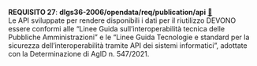 ::: {#req-27 .callout-important appearance="simple" icon=false .requisito}
[**REQUISITO 27**]{.testo-rosso}: **dlgs36-2006/opendata/req/publication/api** [🔗](#req-27){.link-req}<br>
Le API sviluppate per rendere disponibili i dati per il riutilizzo DEVONO essere conformi alle "Linee Guida sull’interoperabilità tecnica delle Pubbliche Amministrazioni" e le "Linee Guida Tecnologie e standard per la sicurezza dell’interoperabilità tramite API dei sistemi informatici", adottate con la Determinazione di AgID n. 547/2021.
:::
